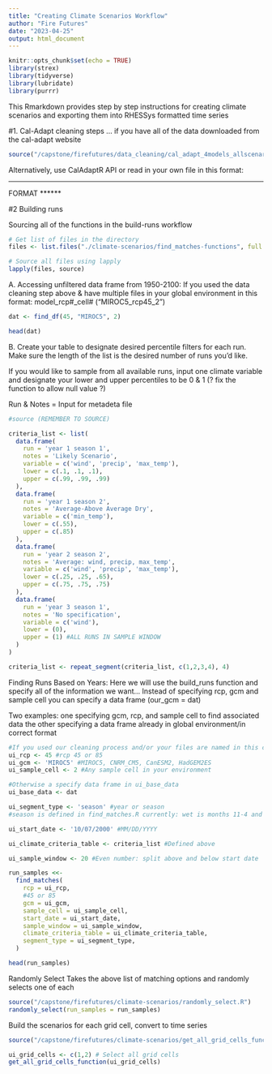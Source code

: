 ```yaml
---
title: "Creating Climate Scenarios Workflow"
author: "Fire Futures"
date: "2023-04-25"
output: html_document
---
```


```r
knitr::opts_chunk$set(echo = TRUE)
library(strex)
library(tidyverse)
library(lubridate)
library(purrr)
```

This Rmarkdown provides step by step instructions for creating climate scenarios and exporting them into RHESSys formatted time series 

#1. Cal-Adapt cleaning steps ... if you have all of the data downloaded from the cal-adapt website
```r
source("/capstone/firefutures/data_cleaning/cal_adapt_4models_allscenarios.R")
```

Alternatively, use CalAdaptR API or read in your own file in this format:

******
FORMAT
******

#2 Building runs 

Sourcing all of the functions in the build-runs workflow 
```r
# Get list of files in the directory
files <- list.files("./climate-scenarios/find_matches-functions", full.names = TRUE)

# Source all files using lapply
lapply(files, source)
```

A. Accessing unfiltered data frame from 1950-2100:
If you used the data cleaning step above & have multiple files in your global environment in this format: model_rcp#_cell# ("MIROC5_rcp45_2")

```r
dat <- find_df(45, "MIROC5", 2) 

head(dat)
```

B. Create your table to designate desired percentile filters for each run. Make sure the length of the list is the desired number of runs you'd like. 

If you would like to sample from all available runs, input one climate variable and designate your lower and upper percentiles to be 0 & 1
(? fix the function to allow null value ?) 

Run & Notes = Input for metadeta file

```r
#source (REMEMBER TO SOURCE)

criteria_list <- list(
  data.frame(
    run = 'year 1 season 1',
    notes = 'Likely Scenario',
    variable = c('wind', 'precip', 'max_temp'),
    lower = c(.1, .1, .1),
    upper = c(.99, .99, .99)
  ),
  data.frame(
    run = 'year 1 season 2',
    notes = 'Average-Above Average Dry',
    variable = c('min_temp'),
    lower = c(.55),
    upper = c(.85)
  ),
  data.frame(
    run = 'year 2 season 2',
    notes = 'Average: wind, precip, max_temp',
    variable = c('wind', 'precip', 'max_temp'),
    lower = c(.25, .25, .65),
    upper = c(.75, .75, .75)
  ),
  data.frame(
    run = 'year 3 season 1',
    notes = 'No specification',
    variable = c('wind'),
    lower = (0),
    upper = (1) #ALL RUNS IN SAMPLE WINDOW 
  )
)

criteria_list <- repeat_segment(criteria_list, c(1,2,3,4), 4)
```

Finding Runs Based on Years: Here we will use the build_runs function and specify all of the information we want...
Instead of specifying rcp, gcm and sample cell you can specify a data frame (our_gcm = dat)

Two examples: 
one specifying gcm, rcp, and sample cell to find associated data
the other specifying a data frame already in global environment/in correct format 

```r
#If you used our cleaning process and/or your files are named in this convention: Model_rcp45_#cell ex. MIROC5_rcp45_2
ui_rcp <- 45 #rcp 45 or 85
ui_gcm <- 'MIROC5' #MIROC5, CNRM_CM5, CanESM2, HadGEM2ES 
ui_sample_cell <- 2 #Any sample cell in your environment 

#Otherwise a specify data frame in ui_base_data
ui_base_data <- dat

ui_segment_type <- 'season' #year or season
#season is defined in find_matches.R currently: wet is months 11-4 and dry 5-10

ui_start_date <- '10/07/2000' #MM/DD/YYYY

ui_climate_criteria_table <- criteria_list #Defined above 

ui_sample_window <- 20 #Even number: split above and below start date 

run_samples <<-
  find_matches(
    rcp = ui_rcp,
    #45 or 85
    gcm = ui_gcm,
    sample_cell = ui_sample_cell,
    start_date = ui_start_date,
    sample_window = ui_sample_window,
    climate_criteria_table = ui_climate_criteria_table,
    segment_type = ui_segment_type,
  )

head(run_samples)
```

Randomly Select
Takes the above list of matching options and randomly selects one of each
```r
source("/capstone/firefutures/climate-scenarios/randomly_select.R")
randomly_select(run_samples = run_samples)
```


Build the scenarios for each grid cell, convert to time series
```r
source("/capstone/firefutures/climate-scenarios/get_all_grid_cells_function.R")

ui_grid_cells <- c(1,2) # Select all grid cells
get_all_grid_cells_function(ui_grid_cells)
```



